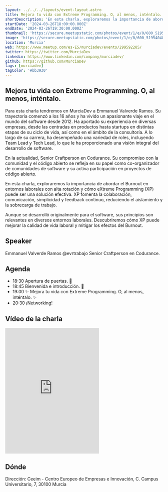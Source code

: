 ```yaml
---
layout: ../../../layouts/event-layout.astro
title: Mejora tu vida con Extreme Programming. O, al menos, inténtalo.
shortDescription: 'En esta charla, exploraremos la importancia de abordar el Burnout en entornos laborales con alta rotación y cómo eXtreme Programming (XP) puede ser una solución efectiva'
startDate: '2024-03-26T18:00:00.000Z'
endDate: '2024-03-26T19:30:00.000Z'
thumbnail: 'https://secure.meetupstatic.com/photos/event/1/e/0/600_519540480.webp?w=750'
image: 'https://secure.meetupstatic.com/photos/event/1/e/0/600_519540480.webp?w=750'
location: 'Murcia'
web: https://www.meetup.com/es-ES/murciadev/events/299592285/
twitter: https://twitter.com/MurciaDev
linkedin: https://www.linkedin.com/company/murciadev/
github: https://github.com/MurciaDev
tags: [murciadev]
tagColor: '#bb3930'
---
```



## Mejora tu vida con Extreme Programming. O, al menos, inténtalo.

Para esta charla tendremos en MurciaDev a Emmanuel Valverde Ramos. Su trayectoria comenzó a los 16 años y ha vivido un apasionante viaje en el mundo del software desde 2012. Ha aportado su experiencia en diversas empresas, desde las centradas en productos hasta startups en distintas etapas de su ciclo de vida, así como en el ámbito de la consultoría. A lo largo de su carrera, ha desempeñado una variedad de roles, incluyendo Team Lead y Tech Lead, lo que le ha proporcionado una visión integral del desarrollo de software.

En la actualidad, Senior Craftperson en Codurance. Su compromiso con la comunidad y el código abierto se refleja en su papel como co-organizador de comunidades de software y su activa participación en proyectos de código abierto.

En esta charla, exploraremos la importancia de abordar el Burnout en entornos laborales con alta rotación y cómo eXtreme Programming (XP) puede ser una solución efectiva. XP fomenta la colaboración, comunicación, simplicidad y feedback continuo, reduciendo el aislamiento y la sobrecarga de trabajo.

Aunque se desarrolló originalmente para el software, sus principios son relevantes en diversos entornos laborales. Descubriremos cómo XP puede mejorar la calidad de vida laboral y mitigar los efectos del Burnout.

## Speaker

Emmanuel Valverde Ramos
@evrtrabajo
Senior Craftperson en Codurance.

## Agenda

- 18:30 Apertura de puertas. 🚪
- 18:45 Bienvenida e introducción. 💬
- 19:00 ✨ Mejora tu vida con Extreme Programming. O, al menos, inténtalo. ✨
- 20:30 ¡Networking!

## Vídeo de la charla

<iframe
  class="w-full"
  height="400"
  src="https://www.youtube.com/embed/DgpLslfoFkM?si=L72f_Ro4Lyl_r3AO"
  title="Marzo 2024 - Emmanuel Valverde - Mejora tu vida con Extreme Programming"
  frameborder="0"
  allow="accelerometer; autoplay; clipboard-write; encrypted-media; gyroscope; picture-in-picture; web-share"
  referrerpolicy="strict-origin-when-cross-origin"
  allowfullscreen
></iframe>

## Dónde

Dirección: Ceeim - Centro Europeo de Empresas e Innovación, C. Campus Universitario, 7, 30100 Murcia

<GoogleMap
  src="https://www.google.com/maps/embed?pb=!1m18!1m12!1m3!1d3143.443932979578!2d-1.1762645233074895!3d38.013428898375295!2m3!1f0!2f0!3f0!3m2!1i1024!2i768!4f13.1!3m3!1m2!1s0xd6381aae08b97bf%3A0xf21eda6b7d106c59!2sCeeim%20-%20Centro%20Europeo%20de%20Empresas%20e%20Innovaci%C3%B3n%20de%20Murcia!5e0!3m2!1ses!2ses!4v1710482058437!5m2!1ses!2ses"
  ariaLabel="Ceeim - Centro Europeo de Empresas e Innovación, C. Campus Universitario, 7, 30100 Murcia"
/>
